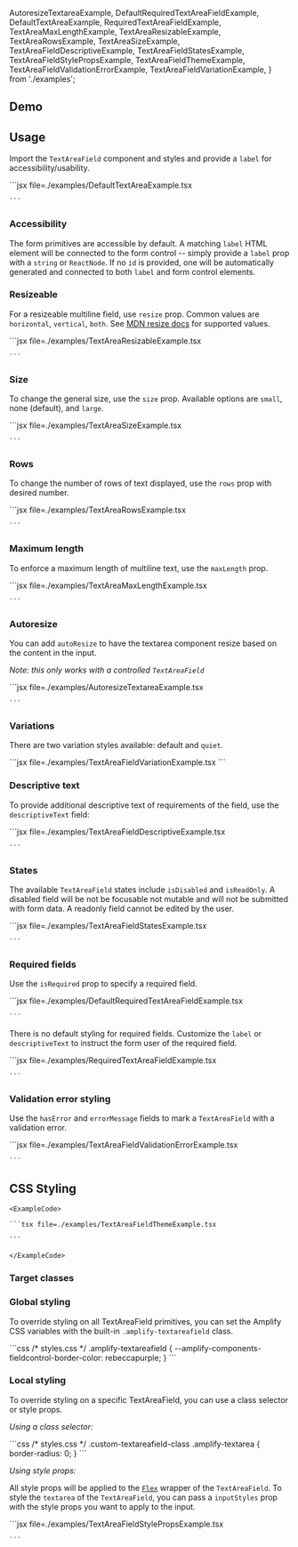   AutoresizeTextareaExample,
  DefaultRequiredTextAreaFieldExample,
  DefaultTextAreaExample,
  RequiredTextAreaFieldExample,
  TextAreaMaxLengthExample,
  TextAreaResizableExample,
  TextAreaRowsExample,
  TextAreaSizeExample,
  TextAreaFieldDescriptiveExample,
  TextAreaFieldStatesExample,
  TextAreaFieldStylePropsExample,
  TextAreaFieldThemeExample,
  TextAreaFieldValidationErrorExample,
  TextAreaFieldVariationExample,
} from './examples';

## Demo

<TextAreaFieldDemo />

## Usage

Import the `TextAreaField` component and styles and provide a `label` for accessibility/usability.

<Example>
  <DefaultTextAreaExample />
  <ExampleCode>
    ```jsx file=./examples/DefaultTextAreaExample.tsx
    
    ```

  </ExampleCode>
</Example>

### Accessibility

The form primitives are accessible by default. A matching `label` HTML element will be connected to the form control -- simply provide a `label` prop with a `string` or `ReactNode`. If no `id` is provided, one will be automatically generated and connected to both `label` and form control elements.

### Resizeable

For a resizeable multiline field, use `resize` prop. Common values are `horizontal`, `vertical`, `both`. See [MDN resize docs](https://developer.mozilla.org/en-US/docs/Web/CSS/resize) for supported values.

<Example>
  <TextAreaResizableExample />
  <ExampleCode>
    ```jsx file=./examples/TextAreaResizableExample.tsx

    ```

  </ExampleCode>
</Example>

### Size

To change the general size, use the `size` prop. Available options are `small`, none (default), and `large`.

<Example>
  <TextAreaSizeExample />
  <ExampleCode>
    ```jsx file=./examples/TextAreaSizeExample.tsx

    ```

  </ExampleCode>
</Example>

### Rows

To change the number of rows of text displayed, use the `rows` prop with desired number.

<Example>
  <TextAreaRowsExample />
  <ExampleCode>
    ```jsx file=./examples/TextAreaRowsExample.tsx

    ```

  </ExampleCode>
</Example>

### Maximum length

To enforce a maximum length of multiline text, use the `maxLength` prop.

<Example>
  <TextAreaMaxLengthExample />
  <ExampleCode>
    ```jsx file=./examples/TextAreaMaxLengthExample.tsx

    ```

  </ExampleCode>
</Example>

### Autoresize

You can add `autoResize` to have the textarea component resize based on the content in the input. 

*Note: this only works with a controlled `TextAreaField`*

<Example>
  <AutoresizeTextareaExample />
  <ExampleCode>
    ```jsx file=./examples/AutoresizeTextareaExample.tsx

    ```

  </ExampleCode>
</Example>

### Variations

There are two variation styles available: default and `quiet`.

<Example>
  <TextAreaFieldVariationExample />
  <ExampleCode>
  ```jsx file=./examples/TextAreaFieldVariationExample.tsx
  ```
  </ExampleCode>

</Example>

### Descriptive text

To provide additional descriptive text of requirements of the field, use the `descriptiveText` field:

<Example>
  <TextAreaFieldDescriptiveExample />
  <ExampleCode>
    ```jsx file=./examples/TextAreaFieldDescriptiveExample.tsx

    ```

  </ExampleCode>
</Example>

### States

The available `TextAreaField` states include `isDisabled` and `isReadOnly`. A disabled field will be not be focusable not mutable and will not be submitted with form data. A readonly field cannot be edited by the user.

<Example>
  <TextAreaFieldStatesExample />
  <ExampleCode>
    ```jsx file=./examples/TextAreaFieldStatesExample.tsx

    ```

  </ExampleCode>
</Example>

### Required fields

Use the `isRequired` prop to specify a required field.

<Example>
  <DefaultRequiredTextAreaFieldExample />
  <ExampleCode>
    ```jsx file=./examples/DefaultRequiredTextAreaFieldExample.tsx

    ```

  </ExampleCode>
</Example>

There is no default styling for required fields. Customize the `label` or `descriptiveText` to instruct the form user of the required field.

<Example>
  <RequiredTextAreaFieldExample />
  <ExampleCode>
    ```jsx file=./examples/RequiredTextAreaFieldExample.tsx

    ```

  </ExampleCode>
</Example>

### Validation error styling

Use the `hasError` and `errorMessage` fields to mark a `TextAreaField` with a validation error.

<Example>
  <TextAreaFieldValidationErrorExample />
  <ExampleCode>
    ```jsx file=./examples/TextAreaFieldValidationErrorExample.tsx

    ```

  </ExampleCode>
</Example>

## CSS Styling

<ThemeExample component="TextAreaField">
  <Example>
    <TextAreaFieldThemeExample />
    
    <ExampleCode>

    ```tsx file=./examples/TextAreaFieldThemeExample.tsx

    ```

    </ExampleCode>
  </Example>
</ThemeExample>

### Target classes

<ComponentStyleDisplay componentName="TextAreaField" />

### Global styling

To override styling on all TextAreaField primitives, you can set the Amplify CSS variables with the built-in `.amplify-textareafield` class.

<Example>
  <TextAreaField
    label="Globally styled field"
    className="globally-styled-textareafield"
  />
  <ExampleCode>
    ```css
    /* styles.css */
    .amplify-textareafield {
      --amplify-components-fieldcontrol-border-color: rebeccapurple;
    }
    ```
  </ExampleCode>
</Example>

### Local styling

To override styling on a specific TextAreaField, you can use a class selector or style props.

_Using a class selector:_

<Example>
  <TextAreaField className="custom-textareafield-class" label="Square field" />
  <ExampleCode>
    ```css
    /* styles.css */
    .custom-textareafield-class .amplify-textarea {
      border-radius: 0;
    }
    ```
  </ExampleCode>
</Example>

_Using style props:_

All style props will be applied to the [`Flex`](flex) wrapper of the `TextAreaField`. To style the `textarea` of the `TextAreaField`, you can pass a `inputStyles` prop with the style props you want to apply to the input.

<Example>
  <TextAreaFieldStylePropsExample />
  <ExampleCode>
    ```jsx file=./examples/TextAreaFieldStylePropsExample.tsx

    ```

  </ExampleCode>
</Example>
